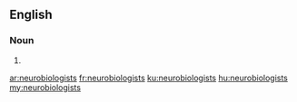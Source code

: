 ==English==

===Noun===
{{head|en}}

# {{plural of|neurobiologist}}

[[ar:neurobiologists]]
[[fr:neurobiologists]]
[[ku:neurobiologists]]
[[hu:neurobiologists]]
[[my:neurobiologists]]